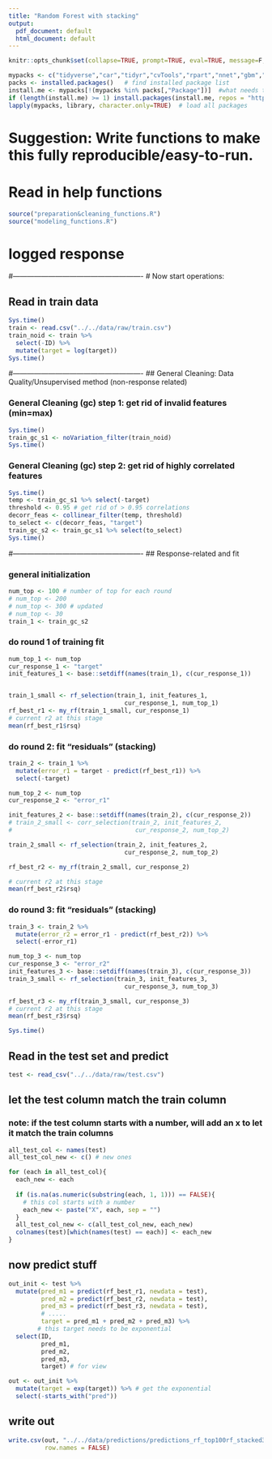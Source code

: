 ```yaml
---
title: "Random Forest with stacking"
output:
  pdf_document: default
  html_document: default
---
```


```r
knitr::opts_chunk$set(collapse=TRUE, prompt=TRUE, eval=TRUE, message=F, include=T,comment=NULL,fig.width = 5, warning = FALSE, fig.height = 3,tidy.opts=list(width.cutoff=50),tidy=TRUE,cache = TRUE)
```

```r
mypacks <- c("tidyverse","car","tidyr","cvTools","rpart","nnet","gbm","yaImpute","randomForest", "xgboost","readr")  # what packages are needed?
packs <- installed.packages()   # find installed package list
install.me <- mypacks[!(mypacks %in% packs[,"Package"])]  #what needs to be installed?
if (length(install.me) >= 1) install.packages(install.me, repos = "http://cran.us.r-project.org")   # install (if needed)
lapply(mypacks, library, character.only=TRUE)  # load all packages
```

# Suggestion: Write functions to make this fully reproducible/easy-to-run.

# Read in help functions
```r
source("preparation&cleaning_functions.R")
source("modeling_functions.R")
```

# logged response

#-------------------------------------------------------
# Now start operations:

## Read in train data
```r
Sys.time()
train <- read.csv("../../data/raw/train.csv")
train_noid <- train %>% 
  select(-ID) %>%
  mutate(target = log(target))
Sys.time()
```

#-------------------------------------------------------
## General Cleaning: Data Quality/Unsupervised method (non-response related)

### General Cleaning (gc) step 1: get rid of invalid features (min=max)
```r
Sys.time()
train_gc_s1 <- noVariation_filter(train_noid)
Sys.time()
```

### General Cleaning (gc) step 2: get rid of highly correlated features
```r
Sys.time()
temp <- train_gc_s1 %>% select(-target)
threshold <- 0.95 # get rid of > 0.95 correlations
decorr_feas <- collinear_filter(temp, threshold)
to_select <- c(decorr_feas, "target")
train_gc_s2 <- train_gc_s1 %>% select(to_select)
Sys.time()
```

#-------------------------------------------------------
## Response-related and fit

### general initialization
```r
num_top <- 100 # number of top for each round
# num_top <- 200
# num_top <- 300 # updated
# num_top <- 30
train_1 <- train_gc_s2
```

### do round 1 of training fit
```r
num_top_1 <- num_top
cur_response_1 <- "target"
init_features_1 <- base::setdiff(names(train_1), c(cur_response_1))


train_1_small <- rf_selection(train_1, init_features_1, 
                                cur_response_1, num_top_1)
rf_best_r1 <- my_rf(train_1_small, cur_response_1)
# current r2 at this stage
mean(rf_best_r1$rsq)
```

### do round 2: fit "residuals" (stacking)
```r
train_2 <- train_1 %>% 
  mutate(error_r1 = target - predict(rf_best_r1)) %>%
  select(-target)

num_top_2 <- num_top
cur_response_2 <- "error_r1"

init_features_2 <- base::setdiff(names(train_2), c(cur_response_2))
# train_2_small <- corr_selection(train_2, init_features_2, 
#                                  cur_response_2, num_top_2)

train_2_small <- rf_selection(train_2, init_features_2, 
                                cur_response_2, num_top_2)

rf_best_r2 <- my_rf(train_2_small, cur_response_2)

# current r2 at this stage
mean(rf_best_r2$rsq)
```

### do round 3: fit "residuals" (stacking)
```r
train_3 <- train_2 %>% 
  mutate(error_r2 = error_r1 - predict(rf_best_r2)) %>%
  select(-error_r1)

num_top_3 <- num_top
cur_response_3 <- "error_r2"
init_features_3 <- base::setdiff(names(train_3), c(cur_response_3))
train_3_small <- rf_selection(train_3, init_features_3, 
                                cur_response_3, num_top_3)

rf_best_r3 <- my_rf(train_3_small, cur_response_3)
# current r2 at this stage
mean(rf_best_r3$rsq)
```

```r
Sys.time()
```

## Read in the test set and predict
```r
test <- read_csv("../../data/raw/test.csv")
```

## let the test column match the train column
### note: if the test column starts with a number, will add an x to let it match the train columns
```r
all_test_col <- names(test)
all_test_col_new <- c() # new ones

for (each in all_test_col){
  each_new <- each
  
  if (is.na(as.numeric(substring(each, 1, 1))) == FALSE){ 
    # this col starts with a number
    each_new <- paste("X", each, sep = "")
  }
  all_test_col_new <- c(all_test_col_new, each_new)
  colnames(test)[which(names(test) == each)] <- each_new
}
```

## now predict stuff
```r
out_init <- test %>% 
  mutate(pred_m1 = predict(rf_best_r1, newdata = test),
         pred_m2 = predict(rf_best_r2, newdata = test),
         pred_m3 = predict(rf_best_r3, newdata = test),
         # .....
         target = pred_m1 + pred_m2 + pred_m3) %>% 
        # this target needs to be exponential
  select(ID, 
         pred_m1,
         pred_m2,
         pred_m3,
         target) # for view

out <- out_init %>% 
  mutate(target = exp(target)) %>% # get the exponential
  select(-starts_with("pred"))
```

## write out
```r
write.csv(out, "../../data/predictions/predictions_rf_top100rf_stacked3_logr.csv", 
          row.names = FALSE)
```


```r

```


















